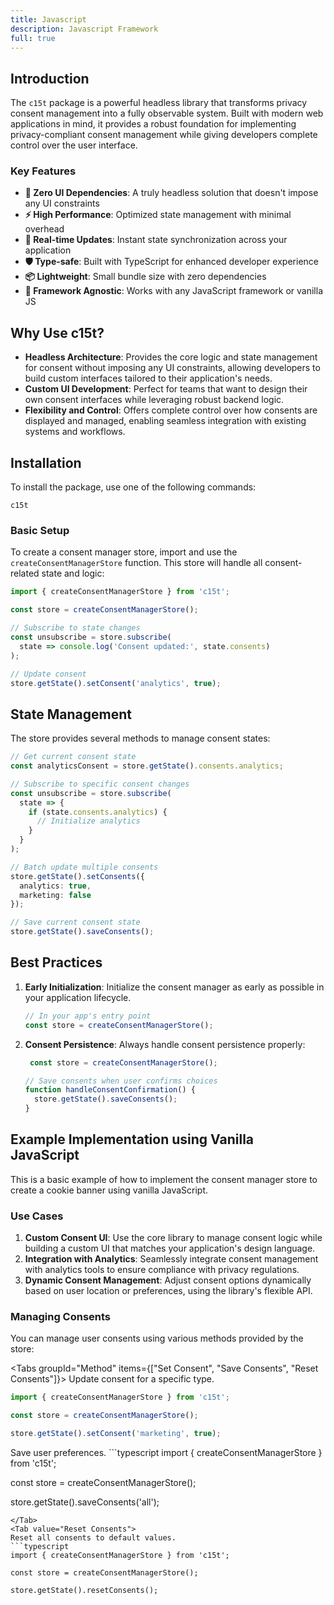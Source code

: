 ```yaml
---
title: Javascript
description: Javascript Framework
full: true
---
```


## Introduction

The `c15t` package is a powerful headless library that transforms privacy consent management into a fully observable system. Built with modern web applications in mind, it provides a robust foundation for implementing privacy-compliant consent management while giving developers complete control over the user interface.

### Key Features

- **🎯 Zero UI Dependencies**: A truly headless solution that doesn't impose any UI constraints
- **⚡️ High Performance**: Optimized state management with minimal overhead
- **🔄 Real-time Updates**: Instant state synchronization across your application
- **🛡️ Type-safe**: Built with TypeScript for enhanced developer experience
- **📦 Lightweight**: Small bundle size with zero dependencies
- **🔌 Framework Agnostic**: Works with any JavaScript framework or vanilla JS

## Why Use c15t?

- **Headless Architecture**: Provides the core logic and state management for consent without imposing any UI constraints, allowing developers to build custom interfaces tailored to their application's needs.
- **Custom UI Development**: Perfect for teams that want to design their own consent interfaces while leveraging robust backend logic.
- **Flexibility and Control**: Offers complete control over how consents are displayed and managed, enabling seamless integration with existing systems and workflows.

## Installation

To install the package, use one of the following commands:

```package-install
c15t
```

### Basic Setup

To create a consent manager store, import and use the `createConsentManagerStore` function. This store will handle all consent-related state and logic:

```typescript
import { createConsentManagerStore } from 'c15t';

const store = createConsentManagerStore();

// Subscribe to state changes
const unsubscribe = store.subscribe(
  state => console.log('Consent updated:', state.consents)
);

// Update consent
store.getState().setConsent('analytics', true);
```

## State Management

The store provides several methods to manage consent states:

```typescript
// Get current consent state
const analyticsConsent = store.getState().consents.analytics;

// Subscribe to specific consent changes
const unsubscribe = store.subscribe(
  state => {
    if (state.consents.analytics) {
      // Initialize analytics
    }
  }
);

// Batch update multiple consents
store.getState().setConsents({
  analytics: true,
  marketing: false
});

// Save current consent state
store.getState().saveConsents();
```

## Best Practices

1. **Early Initialization**: Initialize the consent manager as early as possible in your application lifecycle.
   ```typescript
   // In your app's entry point
   const store = createConsentManagerStore();
   ```

2. **Consent Persistence**: Always handle consent persistence properly:
   ```typescript
    const store = createConsentManagerStore();

   // Save consents when user confirms choices
   function handleConsentConfirmation() {
     store.getState().saveConsents();
   }
   ```

## Example Implementation using Vanilla JavaScript

This is a basic example of how to implement the consent manager store to create a cookie banner using vanilla JavaScript.

<CoreCookieBannerExample/>

### Use Cases

1. **Custom Consent UI**: Use the core library to manage consent logic while building a custom UI that matches your application's design language.
2. **Integration with Analytics**: Seamlessly integrate consent management with analytics tools to ensure compliance with privacy regulations.
3. **Dynamic Consent Management**: Adjust consent options dynamically based on user location or preferences, using the library's flexible API.

### Managing Consents

You can manage user consents using various methods provided by the store:

<Tabs groupId="Method" items={["Set Consent", "Save Consents", "Reset Consents"]}>
<Tab value="Set Consent">
Update consent for a specific type.
  ```typescript
  import { createConsentManagerStore } from 'c15t';
 
  const store = createConsentManagerStore();
 
  store.getState().setConsent('marketing', true);
  ```
</Tab>
<Tab value="Save Consents">
Save user preferences.
  ```typescript
  import { createConsentManagerStore } from 'c15t';
 
  const store = createConsentManagerStore();
 
  store.getState().saveConsents('all');
  ```
</Tab>
<Tab value="Reset Consents">
 Reset all consents to default values.
  ```typescript
  import { createConsentManagerStore } from 'c15t';
 
  const store = createConsentManagerStore();
 
  store.getState().resetConsents();
  ```
</Tab>
</Tabs> 